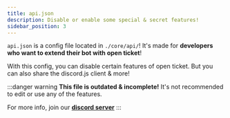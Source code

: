 ```yaml
---
title: api.json
description: Disable or enable some special & secret features!
sidebar_position: 3
---
```


`api.json` is a config file located in `./core/api/`! It's made for <ColorText color="blue">**developers who want to extend their bot with open ticket**</ColorText>!

With this config, you can disable certain features of open ticket. But you can also share the discord.js client & more!

:::danger warning
**This file is outdated & incomplete!** It's not recommended to edit or use any of the features.

For more info, join our **[discord server](https://discord.dj-dj.be)**
:::